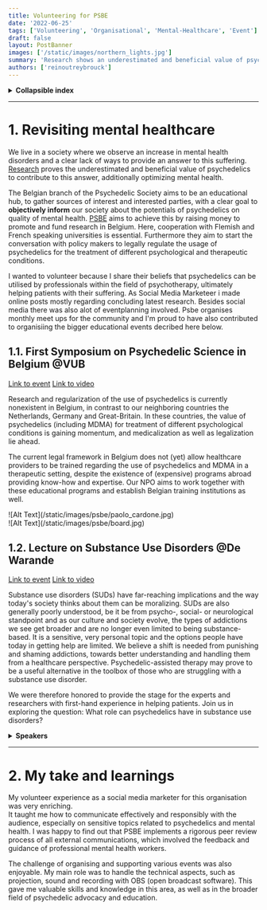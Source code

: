 ```yaml
---
title: Volunteering for PSBE
date: '2022-06-25'
tags: ['Volunteering', 'Organisational', 'Mental-Healthcare', 'Event']
draft: false
layout: PostBanner
images: ['/static/images/northern_lights.jpg']
summary: 'Research shows an underestimated and beneficial value of psychedelic-assisted-therapy, succesfully treating certain mental health disorders. As a volunteer for the Belgian branch of the Psychedelic Society I helped with social media posts and the planning of educational & academic events.'
authors: ['reinoutreybrouck']
---
```


<details>
 <summary><b>Collapsible index</b></summary>

*  [Revisiting mental healthcare](#Summary)
  - 1.1. [Symposium on Psychedelic Science](#Symposium)
  - 1.2. [Evening lecture on Substance Use Disorders](#Lecture)

</details>

***

#  1. <a name='Summary'></a>Revisiting mental healthcare

We live in a society where we observe an increase in mental health disorders and a clear lack of ways to provide an answer to this suffering. 
[Research](https://www.ncbi.nlm.nih.gov/pmc/articles/PMC9553847/) proves the underestimated and beneficial value of psychedelics to contribute to this answer, additionally optimizing mental health.<br/>

The Belgian branch of the Psychedelic Society aims to be an educational hub, to gather sources of interest and interested parties, with a clear goal to **objectively inform** our society about the potentials of psychedelics on quality of mental health.
[PSBE](https://psychedelicsocietybelgium.org/) aims to achieve this by raising money to promote and fund research in Belgium. Here, cooperation with Flemish and French speaking universities is essential. 
Furthermore they aim to start the conversation with policy makers to legally regulate the usage of psychedelics for the treatment of different psychological and therapeutic conditions.

I wanted to volunteer because I share their beliefs that psychedelics can be utilised by professionals within the field of psychotherapy, ultimately helping patients with their suffering. As Social Media Marketeer i made online posts mostly regarding concluding latest research.
Besides social media there was also alot of eventplanning involved. Psbe organises monthly meet ups for the community and I'm proud to have also contributed to organisiing the bigger educational events decribed here below.

##  1.1. <a name='Symposium'></a>First Symposium on Psychedelic Science in Belgium @VUB

[Link to event](https://www.facebook.com/events/994364871265111)
[Link to video](https://www.dailymotion.com/video/x8cvb5x)

Research and regularization of the use of psychedelics is currently nonexistent in Belgium, in contrast to our neighboring countries the Netherlands, Germany and Great-Britain.
In these countries, the value of psychedelics (including MDMA) for treatment of different psychological conditions is gaining momentum, and medicalization as well as legalization lie ahead.<br/>

The current legal framework in Belgium does not (yet) allow healthcare providers to be trained regarding the use of psychedelics and MDMA in a therapeutic setting, despite the existence of (expensive) programs abroad providing know-how and expertise. Our NPO aims to work together with these educational programs and establish Belgian training institutions as well.

<div className="-mx-2 flex flex-wrap overflow-hidden xl:-mx-2">
  <div className="my-1 w-full overflow-hidden px-2 xl:my-1 xl:w-1/2 xl:px-2">
    ![Alt Text](/static/images/psbe/paolo_cardone.jpg)
  </div>
  <div className="my-1 w-full overflow-hidden px-2 xl:my-1 xl:w-1/2 xl:px-2">
    ![Alt Text](/static/images/psbe/board.jpg)
  </div>
</div>

##  1.2. <a name='Lecture'></a>Lecture on Substance Use Disorders @De Warande

[Link to event](https://www.facebook.com/events/598471025133493)
[Link to video](https://www.youtube.com/watch?v=lYxfQksGlI4&t=1422s)

Substance use disorders (SUDs) have far-reaching implications and the way today's society thinks about them can be moralizing. 
SUDs are also generally poorly understood, be it be from psycho-, social- or neurological standpoint and as our culture and society evolve, the types of addictions we see get broader and are no longer even limited to being substance-based. 
It is a sensitive, very personal topic and the options people have today in getting help are limited. We believe a shift is needed from punishing and shaming addictions, towards better understanding and handling them from a healthcare perspective. 
Psychedelic-assisted therapy may prove to be a useful alternative in the toolbox of those who are struggling with a substance use disorder.

We were therefore honored to provide the stage for the experts and researchers with first-hand experience in helping patients. Join us in exploring the question: What role can psychedelics have in substance use disorders?


<details>
 <summary><b>Speakers</b></summary>

- dr. 𝗕𝗲𝗻 𝗦𝗲𝘀𝘀𝗮 - Chief Medical Officer at Awakn Life Sciences.

- prof. dr. 𝗚𝗲𝗲𝗿𝘁 𝗗𝗼𝗺 – president elect. European Psychiatric Association, prof. UA ‘’Addiction Psychiatry.

- PhD. candidate 𝗟𝗮𝗲𝘁𝗶𝘁𝗶𝗮 𝗩𝗮𝗻𝗱𝗲𝗿𝗶𝗷𝘀𝘁 – Doctoral Student (ULB) presenting her research (PSBE member).

- PSBE Co-founder & President 𝗟𝗲𝗻𝗻𝗮𝗿𝘁 𝗖𝗼𝗸 – Independent Clinical Psychologist.⁣

</details>

***

# 2. My take and learnings

My volunteer experience as a social media marketer for this organisation was very enriching.  
It taught me how to communicate effectively and responsibly with the audience, especially on sensitive topics related to psychedelics and mental health. 
I was happy to find out that PSBE implements a rigorous peer review process of all external communications, which involved the feedback and guidance of professional mental health workers.

The challenge of organising and supporting various events was also enjoyable. 
My main role was to handle the technical aspects, such as projection, sound and recording with OBS (open broadcast software). 
This gave me valuable skills and knowledge in this area, as well as in the broader field of psychedelic advocacy and education.
